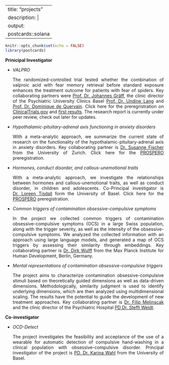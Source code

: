 
---
title: "projects"
description: |
output:
  postcards::solana
---
```r
knitr::opts_chunk$set(echo = FALSE)
library(postcards)
```
**Prinicipal Investigator**

- *VALPRO*
<p style="text-align:justify;">The randomized-controlled trial tested whether the combination of valproic acid with fear memory retrieval before standard exposure enhances the treatment outcome for patients with fear of spiders. Key collaborating partners were [Prof. Dr. Johannes Gräff](https://people.epfl.ch/johannes.graeff?lang=en), the clinic director of the Psychiatric University Clinics Basel [Prof. Dr. Undine Lang](https://www.upk.ch/ueber-uns/klinikportrait/leitungspersonen/detail/team/lang-undine) and [Prof. Dr. Dominique de Quervain](https://mcn.unibas.ch/de/personen/dominique-de-quervain/). Click here for the preregristration on [ClinicalTrials.gov](https://clinicaltrials.gov/study/NCT02789813?locStr=Basel,%20Switzerland&country=Switzerland&state=Basel%20City&city=Basel&term=Phobia&rank=3) and [first results](https://link.springer.com/article/10.1007/s00702-023-02717-3). The research report is currently under peer review, check out later for updates.<p style="text-align:justify;">
 
 - *Hypothalamic-pituitary-adrenal axis functioning in anxiety disorders*
<p style="text-align:justify;">With a meta-analytic approach, we summarize the current state of research on the functionality of the hypothalamic-pituitary-adrenal axis in anxiety disorders. Key collaborating partner is [Dr. Susanne Fischer](https://www.psychologie.uzh.ch/de/bereiche/hea/klipsypt/team/susannefischer.html) from the University of Zurich. Click here for the [PROSPERO](https://www.crd.york.ac.uk/prospero/display_record.php?RecordID=284955) preregistration.<p style="text-align:justify;">

- *Hormones, conduct disorder, and callous-unemotional traits*
<p style="text-align:justify;">With a meta-analytic approach, we investigate the relationships between hormones and callous-unemotional traits, as well as conduct disorder, in children and adolescents. Co-Principal investigator is [Dr. Loreen Tisdall](https://psychologie.unibas.ch/de/personen/loreen-tisdall/) form the University of Basel. Click here for the [PROSPERO](https://www.crd.york.ac.uk/prospero/display_record.php?RecordID=428686) preregistration.<p style="text-align:justify;">

- *Common triggers of contamination obsessive-compulsive symptoms*
<p style="text-align:justify;">In the project we collected common triggers of contamination obsessive-compulsive symptoms (OCS) in a large Swiss population, along with the trigger severity, as well as the intensity of the obsessive-compulsive symptoms. We analyzed the collected information with an approach using large language models, and generated a map of OCS triggers by assessing their similarity through embeddings. Key collaborating partner is [Dr. Dirk Wulff](https://www.mpib-berlin.mpg.de/person/93374/2537) from the Max Planck Institute for Human Development, Berlin, Germany.<p style="text-align:justify;"> 

- *Mental representations of contamination obsessive-compulsive triggers*
<p style="text-align:justify;">The project aims to characterize contamination obsessive-compulsive stimuli based on theoretically guided dimensions as well as data-driven dimensions. Methodologically, similarity judgment is used to identify underlying dimensions, which are then analyzed using multidimensional scaling. The results have the potential to guide the development of new treatment approaches. Key collaborating partner is [Dr. Filip Melinscak](https://www.filipmelinscak.com) and the clinic director of the Psychiatric Hospital [PD Dr. Steffi Weidt](https://www.psychiatrie-sg.ch/unsere-fachpersonen/fachpersonen-detail/steffi-weidt).<p style="text-align:justify;"> 



**Co-investigator**

- *OCD-Detect*
<p style="text-align:justify;">The project investigates the feasibility and acceptance of the use of a wearable for automatic detection of compulsive hand-washing in a clinical population with obsessive-compulsive disorder. Principal investigator of the project is [PD. Dr. Karina Wahl](https://psychologie.unibas.ch/de/personen/karina-wahl/) from the University of Basel.<p style="text-align:justify;"> 

